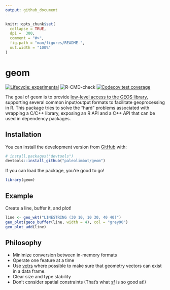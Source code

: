 ```yaml
---
output: github_document
---
```


<!-- README.md is generated from README.Rmd. Please edit that file -->

```r
knitr::opts_chunk$set(
  collapse = TRUE,
  dpi =  300,
  comment = "#>",
  fig.path = "man/figures/README-",
  out.width = "100%"
)
```

# geom

<!-- badges: start -->
[![Lifecycle: experimental](https://img.shields.io/badge/lifecycle-experimental-orange.svg)](https://www.tidyverse.org/lifecycle/#experimental)
![R-CMD-check](https://github.com/paleolimbot/geom/workflows/R-CMD-check/badge.svg)
[![Codecov test coverage](https://codecov.io/gh/paleolimbot/geom/branch/master/graph/badge.svg)](https://codecov.io/gh/paleolimbot/geom?branch=master)
<!-- badges: end -->

The goal of geom is to provide [low-level access to the GEOS library](https://geos.osgeo.org/doxygen/geos__c_8h_source.html), supporting several common input/output formats to facilitate geoprocessing in R. This package tries to solve the "hard" problems associated with wrapping a C/C++ library, exposing an R API and a C++ API that can be used in dependency packages.

## Installation

You can install the development version from [GitHub](https://github.com/) with:

``` r
# install.packages("devtools")
devtools::install_github("paleolimbot/geom")
```

If you can load the package, you're good to go!

```r
library(geom)
```

## Example

Create a line, buffer it, and plot!

```r
line <- geo_wkt("LINESTRING (30 10, 10 30, 40 40)")
geo_plot(geos_buffer(line, width = 4), col = "grey90")
geo_plot_add(line)
```

## Philosophy

- Minimize conversion between in-memory formats
- Operate one feature at a time
- Use [vctrs](https://vctrs.r-lib.org/) where possible to make sure that geometry vectors can exist in a data frame.
- Clear size and type stability
- Don't consider spatial constraints (That's what [sf](https://r-spatial.github.io/sf) is so good at!)
